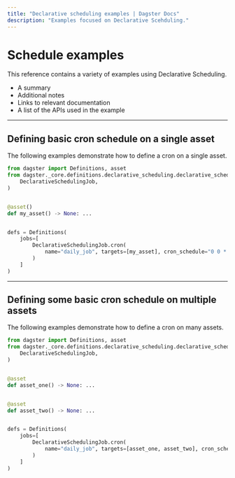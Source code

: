 ```yaml
---
title: "Declarative scheduling examples | Dagster Docs"
description: "Examples focused on Declarative Scehduling."
---
```


# Schedule examples

This reference contains a variety of examples using Declarative Scheduling.

- A summary
- Additional notes
- Links to relevant documentation
- A list of the APIs used in the example

---

## Defining basic cron schedule on a single asset

The following examples demonstrate how to define a cron on a single asset.

```python file=/concepts/declarative_scheduling/single_asset_cron.py
from dagster import Definitions, asset
from dagster._core.definitions.declarative_scheduling.declarative_scheduling_job import (
    DeclarativeSchedulingJob,
)


@asset()
def my_asset() -> None: ...


defs = Definitions(
    jobs=[
        DeclarativeSchedulingJob.cron(
            name="daily_job", targets=[my_asset], cron_schedule="0 0 * * *"
        )
    ]
)
```

---

## Defining some basic cron schedule on multiple assets

The following examples demonstrate how to define a cron on many assets.

```python file=/concepts/declarative_scheduling/many_asset_cron.py
from dagster import Definitions, asset
from dagster._core.definitions.declarative_scheduling.declarative_scheduling_job import (
    DeclarativeSchedulingJob,
)


@asset
def asset_one() -> None: ...


@asset
def asset_two() -> None: ...


defs = Definitions(
    jobs=[
        DeclarativeSchedulingJob.cron(
            name="daily_job", targets=[asset_one, asset_two], cron_schedule="0 0 * * *"
        )
    ]
)
```
